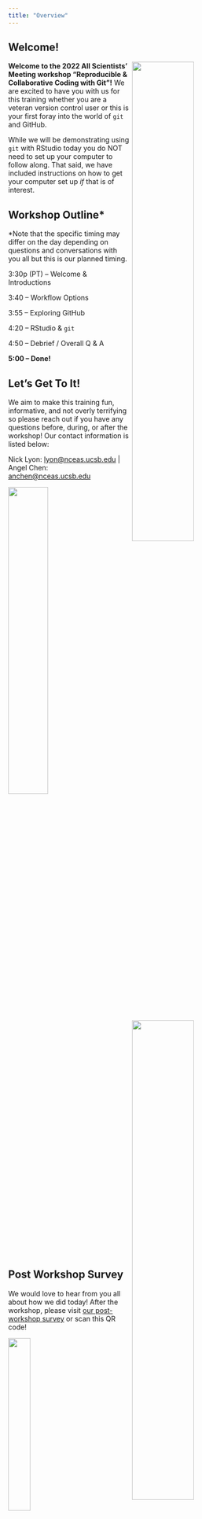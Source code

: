 ```yaml
---
title: "Overview"
---
```


## Welcome!

<img src="images/lter-logo-wide.png" align="right" width="50%"/>

<img src="images/nceas-logo-wide.png" align="right" width="50%"/>

**Welcome to the 2022 All Scientists' Meeting workshop "Reproducible & Collaborative Coding with Git"!** We are excited to have you with us for this training whether you are a veteran version control user or this is your first foray into the world of `git` and GitHub.

While we will be demonstrating using `git` with RStudio today you do NOT need to set up your computer to follow along. That said, we have included instructions on how to get your computer set up *if* that is of interest.

## Workshop Outline*

*Note that the specific timing may differ on the day depending on questions and conversations with you all but this is our planned timing.

3:30p (PT) -- Welcome & Introductions

3:40 -- Workflow Options

3:55 -- Exploring GitHub

4:20 -- RStudio & `git`

4:50 -- Debrief / Overall Q & A

**5:00 -- Done!**

## Let's Get To It!

We aim to make this training fun, informative, and not overly terrifying so please reach out if you have any questions before, during, or after the workshop! Our contact information is listed below:

Nick Lyon: [lyon\@nceas.ucsb.edu](mailto:lyon@nceas.ucsb.edu){.email} | Angel Chen: [anchen\@nceas.ucsb.edu](mailto:anchen@nceas.ucsb.edu){.email}

<img src="images/git-comic.png" align="center" width="40%"/>

## Post Workshop Survey

We would love to hear from you all about how we did today! After the workshop, please visit [our post-workshop survey](https://docs.google.com/forms/d/e/1FAIpQLSebud3CCJwLhS51Lhv5tpMVZi8KSEn8ZVVJR5segfNA94t2Mw/viewform?usp=sf_link) or scan this QR code!

<img src="images/asm-github-survey.png" align="center" width="30%" />

